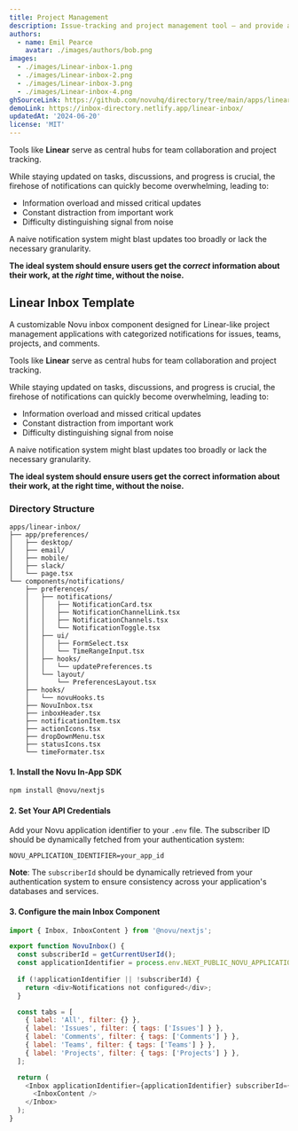 ```yaml
---
title: Project Management
description: Issue-tracking and project management tool – and provide a blueprint for implementing a notification system that mirrors Linear's functionality.
authors:
  - name: Emil Pearce
    avatar: ./images/authors/bob.png
images:
  - ./images/Linear-inbox-1.png
  - ./images/Linear-inbox-2.png
  - ./images/Linear-inbox-3.png
  - ./images/Linear-inbox-4.png
ghSourceLink: https://github.com/novuhq/directory/tree/main/apps/linear-inbox
demoLink: https://inbox-directory.netlify.app/linear-inbox/
updatedAt: '2024-06-20'
license: 'MIT'
---
```


<Tabs>
<Tab title='Overview'>

Tools like **Linear** serve as central hubs for team collaboration and project tracking. 

While staying updated on tasks, discussions, and progress is crucial, the firehose of notifications can quickly become overwhelming, leading to:

- Information overload and missed critical updates
- Constant distraction from important work
- Difficulty distinguishing signal from noise

A naive notification system might blast updates too broadly or lack the necessary granularity. 

**The ideal system should ensure users get the co*rrect* information about their work, at the *right* time, without the noise.**



## Linear Inbox Template

A customizable Novu inbox component designed for Linear-like project management applications with categorized notifications for issues, teams, projects, and comments.

Tools like **Linear** serve as central hubs for team collaboration and project tracking. 

While staying updated on tasks, discussions, and progress is crucial, the firehose of notifications can quickly become overwhelming, leading to:

- Information overload and missed critical updates
- Constant distraction from important work
- Difficulty distinguishing signal from noise

A naive notification system might blast updates too broadly or lack the necessary granularity. 

**The ideal system should ensure users get the correct information about their work, at the right time, without the noise.**

### Directory Structure

```
apps/linear-inbox/
├── app/preferences/
│   ├── desktop/
│   ├── email/
│   ├── mobile/
│   ├── slack/
│   └── page.tsx
└── components/notifications/
    ├── preferences/
    │   ├── notifications/
    │   │   ├── NotificationCard.tsx
    │   │   ├── NotificationChannelLink.tsx
    │   │   ├── NotificationChannels.tsx
    │   │   └── NotificationToggle.tsx
    │   ├── ui/
    │   │   ├── FormSelect.tsx
    │   │   └── TimeRangeInput.tsx
    │   ├── hooks/
    │   │   └── updatePreferences.ts
    │   └── layout/
    │       └── PreferencesLayout.tsx
    ├── hooks/
    │   └── novuHooks.ts
    ├── NovuInbox.tsx
    ├── inboxHeader.tsx
    ├── notificationItem.tsx
    ├── actionIcons.tsx
    ├── dropDownMenu.tsx
    ├── statusIcons.tsx
    └── timeFormater.tsx
```

</Tab>
<Tab title='Implementation'>

#### 1. Install the Novu In-App SDK

```bash
npm install @novu/nextjs
```

#### 2. Set Your API Credentials

Add your Novu application identifier to your `.env` file. The subscriber ID should be dynamically fetched from your authentication system:

```env
NOVU_APPLICATION_IDENTIFIER=your_app_id
```

**Note**: The `subscriberId` should be dynamically retrieved from your authentication system to ensure consistency across your application's databases and services.

#### 3. Configure the main Inbox Component

```javascript
import { Inbox, InboxContent } from '@novu/nextjs';

export function NovuInbox() {
  const subscriberId = getCurrentUserId();
  const applicationIdentifier = process.env.NEXT_PUBLIC_NOVU_APPLICATION_IDENTIFIER;
  
  if (!applicationIdentifier || !subscriberId) {
    return <div>Notifications not configured</div>;
  }

  const tabs = [
    { label: 'All', filter: {} },
    { label: 'Issues', filter: { tags: ['Issues'] } },
    { label: 'Comments', filter: { tags: ['Comments'] } },
    { label: 'Teams', filter: { tags: ['Teams'] } },
    { label: 'Projects', filter: { tags: ['Projects'] } },
  ];

  return (
    <Inbox applicationIdentifier={applicationIdentifier} subscriberId={subscriberId}>
      <InboxContent />
    </Inbox>
  );
}
```

</Tab>
</Tabs>
